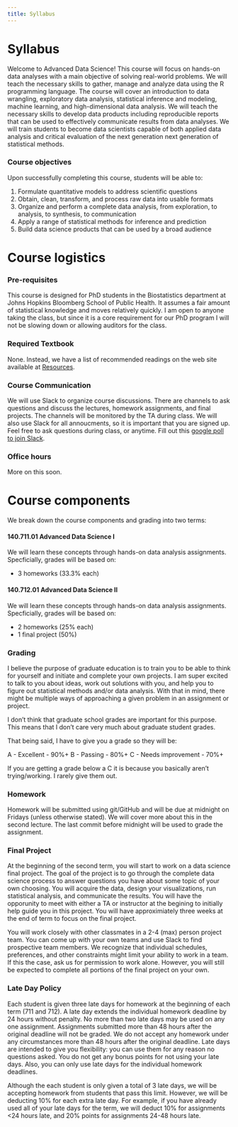 ```yaml
---
title: Syllabus
---
```


# Syllabus 

Welcome to Advanced Data Science! This course will focus on hands-on data analyses with a main objective of solving real-world problems. We will teach the necessary skills to gather, manage and analyze data using the R programming language. The course will cover an introduction to data wrangling, exploratory data analysis, statistical inference and modeling, machine learning, and high-dimensional data analysis. We will teach the necessary skills to develop data products including reproducible reports that can be used to effectively communicate results from data analyses. We will train students to become data scientists capable of both applied data analysis and critical evaluation of the next generation next generation of statistical methods.

### Course objectives

Upon successfully completing this course, students will be able to:

1. Formulate quantitative models to address scientific questions
2. Obtain, clean, transform, and process raw data into usable formats
3. Organize and perform a complete data analysis, from exploration, to analysis, to synthesis, to communication
4. Apply a range of statistical methods for inference and prediction
5. Build data science products that can be used by a broad audience


# Course logistics 

### Pre-requisites

This course is designed for PhD students in the Biostatistics department at Johns Hopkins Bloomberg School of Public Health. It assumes a fair amount of statistical knowledge and moves relatively quickly. I am open to anyone taking the class, but since it is a core requirement for our PhD program I will not be slowing down or allowing auditors for the class. 

### Required Textbook

None. Instead, we have a list of recommended readings on the web site available at [Resources](resources.html).

### Course Communication

We will use Slack to organize course discussions. There are channels to ask questions and discuss the lectures, homework assignments, and final projects. The channels will be monitored by the TA during class. We will also use Slack for all annoucments, so it is important that you are signed up. Feel free to ask questions during class, or anytime. Fill out this [google poll to join Slack](). 

### Office hours

More on this soon. 



# Course components

We break down the course components and grading into two terms: 

#### 140.711.01 Advanced Data Science I

We will learn these concepts through hands-on data analysis assignments. Specficially, grades will be based on: 

* 3 homeworks (33.3% each)

#### 140.712.01 Advanced Data Science II

We will learn these concepts through hands-on data analysis assignments. Specficially, grades will be based on: 

* 2 homeworks (25% each)
* 1 final project (50%)

### Grading

I believe the purpose of graduate education is to train you to be able to think for yourself and initiate and complete your own projects. I am super excited to talk to you about ideas, work out solutions with you, and help you to figure out statistical methods and/or data analysis. With that in mind, there might be multiple ways of approaching a given problem in an assignment or project. 

I don’t think that graduate school grades are important for this purpose. This means that I don’t care very much about graduate student grades.

That being said, I have to give you a grade so they will be:

A - Excellent - 90%+
B - Passing - 80%+
C - Needs improvement - 70%+

If you are getting a grade below a C it is because you basically aren’t trying/working. I rarely give them out.



### Homework

Homework will be submitted using git/GitHub and will be due at midnight on Fridays (unless otherwise stated). We will cover more about this in the second lecture. The last commit before midnight will be used to grade the assignment. 

### Final Project

At the beginning of the second term, you will start to work on a data science final project. The goal of the project is to go through the complete data science process to answer questions you have about some topic of your own choosing. You will acquire the data, design your visualizations, run statistical analysis, and communicate the results. You will have the opporunity to meet with either a TA or instructor at the begining to initially help guide you in this project. You will have approximiately three weeks at the end of term to focus on the final project. 

You will work closely with other classmates in a 2-4 (max) person project team. You can come up with your own teams and use Slack to find prospective team members. We recognize that individual schedules, preferences, and other constraints might limit your ability to work in a team. If this the case, ask us for permission to work alone. However, you will still be expected to complete all portions of the final project on your own. 


### Late Day Policy

Each student is given three late days for homework at the beginning of each term (711 and 712). A late day extends the individual homework deadline by 24 hours without penalty. No more than two late days may be used on any one assignment. Assignments submitted more than 48 hours after the original deadline will not be graded. We do not accept any homework under any circumstances more than 48 hours after the original deadline. Late days are intended to give you flexibility: you can use them for any reason no questions asked. You do not get any bonus points for not using your late days. Also, you can only use late days for the individual homework deadlines.

Although the each student is only given a total of 3 late days, we will be accepting homework from students that pass this limit. However, we will be deducting 10% for each extra late day. For example, if you have already used all of your late days for the term, we will deduct 10% for assignments <24 hours late, and 20% points for assignments 24-48 hours late. 


